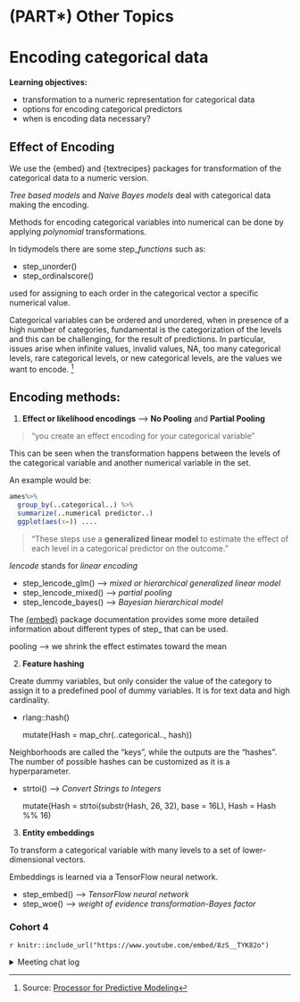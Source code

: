 # (PART\*) Other Topics {-}

# Encoding categorical data

**Learning objectives:**

- transformation to a numeric representation for categorical data
- options for encoding categorical predictors
- when is encoding data necessary?


## Effect of Encoding

We use the {embed} and {textrecipes} packages for transformation of the categorical data to a numeric version.

*Tree based models* and *Naive Bayes models* deal with categorical data making the encoding.

Methods for encoding categorical variables into numerical can be done by applying *polynomial* transformations. 

In tidymodels there are some step_*functions* such as:

- step_unorder()
- step_ordinalscore()

used for assigning to each order in the categorical vector a specific numerical value.

Categorical variables can be ordered and unordered, when in presence of a high number of categories, fundamental is the categorization of the levels and this can be challenging, for the result of predictions.
In particular, issues arise when infinite values, invalid values, NA, too many categorical levels, rare categorical levels, or new categorical levels, are the values we want to encode. [^1]

[^1]: Source: [Processor for Predictive Modeling](https://arxiv.org/abs/1611.09477)

## Encoding methods:

 1.  **Effect or likelihood encodings** ----> **No Pooling** and **Partial Pooling**
 
> "you create an effect encoding for your categorical variable"

This can be seen when the transformation happens between the levels of the categorical variable and another numerical variable in the set. 

An example would be:
```r
ames%>%
  group_by(..categorical..) %>%
  summarize(..numerical predictor..)
  ggplot(aes(x=)) ....
```

> "These steps use a **generalized linear model** to estimate the effect of each level in a categorical predictor on the outcome."

*lencode* stands for *linear encoding*

- step_lencode_glm()   ----> *mixed or hierarchical generalized linear model*
- step_lencode_mixed() ----> *partial pooling*
- step_lencode_bayes() ----> *Bayesian hierarchical model*

The [{embed}](https://embed.tidymodels.org/) package documentation provides some more detailed information about different types of step_<function> that can be used. 

 pooling ---> we shrink the effect estimates toward the mean

2.  **Feature hashing**

Create dummy variables, but only consider the value of the category to assign it to a predefined pool of dummy variables.
It is for text data and high cardinality.

- rlang::hash()

    mutate(Hash = map_chr(..categorical.., hash))

Neighborhoods are called the “keys”, while the outputs are the “hashes”.
The number of possible hashes can be customized as it is a hyperparameter.

- strtoi() ----> *Convert Strings to Integers*

    mutate(Hash = strtoi(substr(Hash, 26, 32), base = 16L), 
           Hash = Hash %% 16)

3.  **Entity embeddings**

To transform a categorical variable with many levels to a set of lower-dimensional vectors.

Embeddings is learned via a TensorFlow neural network.

- step_embed() ----> *TensorFlow neural network*
- step_woe()   ----> *weight of evidence transformation-Bayes factor*


### Cohort 4

`r knitr::include_url("https://www.youtube.com/embed/8zS__TYK82o")`

<details>
  <summary> Meeting chat log </summary>
  
```
00:44:41	Stephen.Charlesworth:	https://www.amazon.com/Machine-Learning-Design-Patterns-Preparation/dp/1098115783
00:50:20	Federica Gazzelloni:	https://dl.acm.org/doi/10.1145/507533.507538
00:52:42	Federica Gazzelloni:	https://arxiv.org/abs/1611.09477
00:53:26	Stephen.Charlesworth:	https://community.tibco.com/feed-items/comparison-different-encoding-methods-using-tibco-data-science
```
</details>
